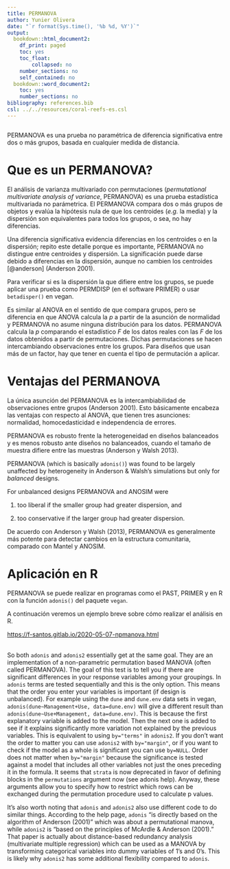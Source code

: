 ```yaml
---
title: PERMANOVA
author: Yunier Olivera
date: "`r format(Sys.time(), '%b %d, %Y')`"
output:
  bookdown::html_document2:
    df_print: paged
    toc: yes
    toc_float:
        collapsed: no
    number_sections: no
    self_contained: no
  bookdown::word_document2:
    toc: yes
    number_sections: no
bibliography: references.bib
csl: ../../resources/coral-reefs-es.csl
---
```


```r

```

PERMANOVA es una prueba no paramétrica de diferencia significativa entre dos o más grupos, basada en cualquier medida de distancia.

# Que es un PERMANOVA?

El análisis de varianza multivariado con permutaciones (*permutational multivariate analysis of variance*, PERMANOVA) es una prueba estadística multivariada no parámetrica. El PERMANOVA compara dos o más grupos de objetos y evalúa la hipótesis nula de que los centroides (*e.g.* la media) y la dispersión son equivalentes para todos los grupos, o sea, no hay diferencias.

Una diferencia significativa evidencia diferencias en los centroides o en la dispersión; repito este detalle porque es importante, PERMANOVA no distingue entre centroides y dispersión. La significación puede darse debido a diferencias en la dispersión, aunque no cambien los centroides [@anderson] (Anderson 2001).

Para verificar si es la dispersión la que difiere entre los grupos, se puede aplicar una prueba como PERMDISP (en el software PRIMER) o usar `betadisper()` en vegan.

Es similar al ANOVA en el sentido de que compara grupos, pero se diferencia en que ANOVA calcula la *p* a partir de la asunción de normalidad y PERMANOVA no asume ninguna distribución para los datos. PERMANOVA calcula la *p* comparando el estadístico *F* de los datos reales con las *F* de los datos obtenidos a partir de permutaciones. Dichas permutaciones se hacen intercambiando observaciones entre los grupos. Para diseños que usan más de un factor, hay que tener en cuenta el tipo de permutación a aplicar.

# Ventajas del PERMANOVA

La única asunción del PERMANOVA es la intercambiabilidad de observaciones entre grupos (Anderson 2001). Esto básicamente encabeza las ventajas con respecto al ANOVA, que tienen tres asunciones: normalidad, homocedasticidad e independencia de errores.

PERMANOVA es robusto frente la heterogeneidad en diseños balanceados y es menos robusto ante diseños no balanceados, cuando el tamaño de muestra difiere entre las muestras (Anderson y Walsh 2013).

PERMANOVA (which is basically `adonis()`) was found to be largely unaffected by heterogeneity in Anderson & Walsh's simulations but only for *balanced* designs.

For unbalanced designs PERMANOVA and ANOSIM were

1.  too liberal if the smaller group had greater dispersion, and

2.  too conservative if the larger group had greater dispersion.

De acuerdo con Anderson y Walsh (2013), PERMANOVA es generalmente más potente para detectar cambios en la estructura comunitaria, comparado con Mantel y ANOSIM.

# Aplicación en R

PERMANOVA se puede realizar en programas como el PAST, PRIMER y en R con la función `adonis()` del paquete `vegan`.

A continuación veremos un ejemplo breve sobre cómo realizar el análisis en R.

<https://f-santos.gitlab.io/2020-05-07-npmanova.html>

\
So both `adonis` and `adonis2` essentially get at the same goal. They are an implementation of a non-parametric permutation based MANOVA (often called PERMANOVA). The goal of this test is to tell you if there are significant differences in your response variables among your groupings. In `adonis` terms are tested sequentially and this is the only option. This means that the order you enter your variables is important (if design is unbalanced). For example using the `dune` and `dune.env` data sets in vegan, `adonis(dune~Management+Use, data=dune.env)` will give a different result than `adonis(dune~Use+Management, data=dune.env)`. This is because the first explanatory variable is added to the model. Then the next one is added to see if it explains significantly more variation not explained by the previous variables. This is equivalent to using `by="terms"` in `adonis2`. If you don't want the order to matter you can use `adonis2` with `by="margin"`, or if you want to check if the model as a whole is significant you can use `by=NULL`. Order does not matter when `by="margin"` because the significance is tested against a model that includes all other variables not just the ones preceding it in the formula. It seems that `strata` is now deprecated in favor of defining blocks in the `permutations` argument now (see adonis help). Anyway, these arguments allow you to specify how to restrict which rows can be exchanged during the permutation procedure used to calculate p values.

It's also worth noting that `adonis` and `adonis2` also use different code to do similar things. According to the help page, `adonis` "is directly based on the algorithm of Anderson (2001)" which was about a permutational manova, while `adonis2` is "based on the principles of McArdle & Anderson (2001)." That paper is actually about distance-based redundancy analysis (multivariate multiple regression) which can be used as a MANOVA by transforming categorical variables into dummy variables of 1's and 0's. This is likely why `adonis2` has some additional flexibility compared to `adonis`.
